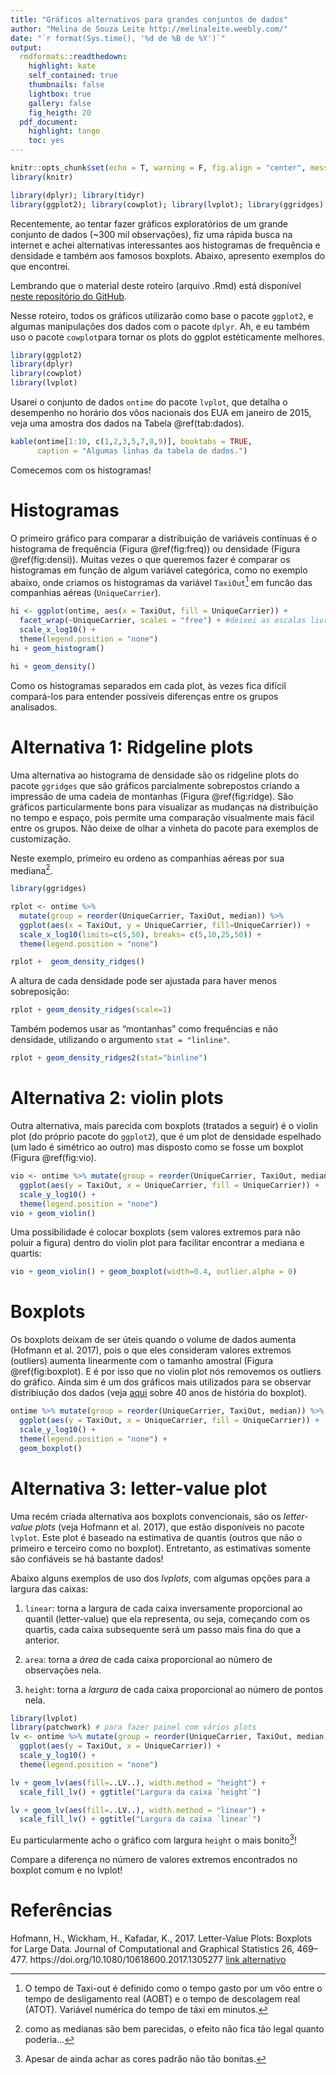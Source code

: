 ```yaml
---
title: "Gráficos alternativos para grandes conjuntos de dados"
author: "Melina de Souza Leite http://melinaleite.weebly.com/"
date: "`r format(Sys.time(), '%d de %B de %Y')`"
output:
  rmdformats::readthedown:
    highlight: kate
    self_contained: true
    thumbnails: false
    lightbox: true
    gallery: false
    fig_heigth: 20
  pdf_document:
    highlight: tango
    toc: yes
---
```


```r
knitr::opts_chunk$set(echo = T, warning = F, fig.align = "center", message = F, error = F, cache = TRUE)
library(knitr)

library(dplyr); library(tidyr)
library(ggplot2); library(cowplot); library(lvplot); library(ggridges)
```

Recentemente, ao tentar fazer gráficos exploratórios de um grande conjunto de dados (~300 mil observações), fiz uma rápida busca na internet e achei alternativas interessantes aos histogramas de frequência e densidade e também aos famosos boxplots. Abaixo, apresento exemplos do que encontrei.

Lembrando que o material deste roteiro (arquivo .Rmd) está disponível [neste repositório do GitHub](https://github.com/melina-leite/roteiros_blog).

Nesse roteiro, todos os gráficos utilizarão como base o pacote `ggplot2`, e algumas manipulações dos dados com o pacote `dplyr`. Ah, e eu também uso o pacote `cowplot`para tornar os plots do ggplot estéticamente melhores.

```r
library(ggplot2)
library(dplyr)
library(cowplot)
library(lvplot)
```

Usarei o conjunto de dados `ontime` do pacote `lvplot`, que detalha o desempenho no horário dos vôos nacionais dos EUA em janeiro de 2015, veja uma amostra dos dados na Tabela \@ref(tab:dados).

```r
kable(ontime[1:10, c(1,2,3,5,7,8,9)], booktabs = TRUE,
      caption = "Algumas linhas da tabela de dados.")
```

Comecemos com os histogramas!

# Histogramas

O primeiro gráfico para comparar a distribuição de variáveis contínuas é o histograma de frequência (Figura \@ref(fig:freq)) ou densidade (Figura \@ref(fig:densi)). 
Muitas vezes o que queremos fazer é comparar os histogramas em função de algum variável categórica, como no exemplo abaixo, onde criamos os histogramas da variável `TaxiOut`[^1] em funcão das companhias aéreas  (`UniqueCarrier`).

[^1]: O tempo de Taxi-out é definido como o tempo gasto por um vôo entre o tempo de desligamento real (AOBT) e o tempo de descolagem real (ATOT). Variável numérica do tempo de táxi em minutos.

```r
hi <- ggplot(ontime, aes(x = TaxiOut, fill = UniqueCarrier)) + 
  facet_wrap(~UniqueCarrier, scales = "free") + #deixei as escalas livres
  scale_x_log10() +
  theme(legend.position = "none")
hi + geom_histogram()
```

```r
hi + geom_density()
```

Como os histogramas separados em cada plot, às vezes fica difícil compará-los para entender possíveis diferenças entre os grupos analisados.


# Alternativa 1: Ridgeline plots

Uma alternativa ao histograma de densidade são os ridgeline plots do pacote `ggridges` que são gráficos parcialmente sobrepostos criando a impressão de uma cadeia de montanhas (Figura \@ref(fig:ridge). São gráficos particularmente bons para visualizar as mudanças na distribuição no tempo e espaço, pois permite uma comparação visualmente mais fácil entre os grupos. Não deixe de olhar a vinheta do pacote para exemplos de customização.

Neste exemplo, primeiro eu ordeno as companhias aéreas por sua mediana[^2].

[^2]: como as medianas são bem parecidas, o efeito não fica tão legal quanto poderia...

```r
library(ggridges)

rplot <- ontime %>%
  mutate(group = reorder(UniqueCarrier, TaxiOut, median)) %>%
  ggplot(aes(x = TaxiOut, y = UniqueCarrier, fill=UniqueCarrier)) + 
  scale_x_log10(limits=c(5,50), breaks= c(5,10,25,50)) +
  theme(legend.position = "none")

rplot +  geom_density_ridges()
```

A altura de cada densidade pode ser ajustada para haver menos sobreposição:
```r
rplot + geom_density_ridges(scale=1)
```

Também podemos usar as "montanhas" como frequências e não densidade, utilizando o argumento `stat = "linline"`.

```r
rplot + geom_density_ridges2(stat="binline")
```



# Alternativa 2: violin plots

Outra alternativa, mais parecida com boxplots (tratados a seguir) é o violin plot (do próprio pacote do `ggplot2`), que é um plot de densidade espelhado (um lado é simétrico ao outro) mas disposto como se fosse um boxplot (Figura \@ref(fig:vio).

```r
vio <- ontime %>% mutate(group = reorder(UniqueCarrier, TaxiOut, median)) %>%
  ggplot(aes(y = TaxiOut, x = UniqueCarrier, fill = UniqueCarrier)) +
  scale_y_log10() +
  theme(legend.position = "none")
vio + geom_violin()
```

Uma possibilidade é colocar boxplots (sem valores extremos para não poluir a figura) dentro do violin plot para facilitar encontrar a mediana e quartis:
```r
vio + geom_violin() + geom_boxplot(width=0.4, outlier.alpha = 0)
```

# Boxplots

Os boxplots deixam de ser úteis quando o volume de dados aumenta (Hofmann et al. 2017), pois o que eles consideram valores extremos (outliers) aumenta linearmente com o tamanho amostral (Figura \@ref(fig:boxplot). E é por isso que no violin plot nós removemos os outliers do gráfico. Ainda sim é um dos gráficos mais utilizados para se observar distribiução dos dados (veja [aqui](http://had.co.nz/stat645/project-03/boxplots.pdf) sobre 40 anos de história do boxplot). 

```r
ontime %>% mutate(group = reorder(UniqueCarrier, TaxiOut, median)) %>%
  ggplot(aes(y = TaxiOut, x = UniqueCarrier, fill = UniqueCarrier)) +
  scale_y_log10() +
  theme(legend.position = "none") +
  geom_boxplot()
```


# Alternativa 3: letter-value plot

Uma recém criada alternativa aos boxplots convencionais, são os _letter-value plots_ (veja Hofmann et al. 2017), que estão disponíveis no pacote `lvplot`. Este plot é baseado na estimativa de quantis (outros que não o primeiro e terceiro como no boxplot). Entretanto, as estimativas somente são confiáveis se há bastante dados!

Abaixo alguns exemplos de uso dos _lvplots_, com algumas opções para a largura das caixas:

1. `linear`: torna a largura de cada caixa inversamente proporcional ao quantil (letter-value) que ela representa, ou seja, começando com os quartis, cada caixa subsequente será um passo mais fina do que a anterior.

2. `area`: torna a _área_ de cada caixa proporcional ao número de observações nela. 

3. `height`: torna a _largura_ de cada caixa proporcional ao número de pontos nela.

```r
library(lvplot)
library(patchwork) # para fazer painel com vários plots
lv <- ontime %>% mutate(group = reorder(UniqueCarrier, TaxiOut, median)) %>%
  ggplot(aes(y = TaxiOut, x = UniqueCarrier)) +
  scale_y_log10() +
  theme(legend.position = "none")

lv + geom_lv(aes(fill=..LV..), width.method = "height") +
  scale_fill_lv() + ggtitle("Largura da caixa `height`")
```

```r
lv + geom_lv(aes(fill=..LV..), width.method = "linear") +
  scale_fill_lv() + ggtitle("Largura da caixa `linear`")
```

Eu particularmente acho o gráfico com largura `height` o mais bonito[^3]!

[^3]: Apesar de ainda achar as cores padrão não tão bonitas.

Compare a diferença no número de valores extremos encontrados no boxplot comum e no lvplot!




# Referências

Hofmann, H., Wickham, H., Kafadar, K., 2017. Letter-Value Plots: Boxplots for Large Data. Journal of Computational and Graphical Statistics 26, 469–477. https://doi.org/10.1080/10618600.2017.1305277 [link alternativo](http://vita.had.co.nz/papers/letter-value-plot.html)

